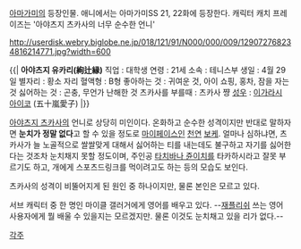 [[아마가미]]의 등장인물.
애니에서는 아마가미SS 21, 22화에 등장한다. 캐릭터 캐치 프레이즈는 '아야츠지 츠카사의 너무 순수한 언니'

http://userdisk.webry.biglobe.ne.jp/018/121/91/N000/000/009/129072768234816214771.jpg?width=600

{{|
'''아야츠지 유카리(絢辻縁)'''
직업 : 대학생
연령 : 21세
소속 : 테니스부
생일 : 4월 29일
별자리 : 황소 자리
혈액형 : B형
좋아하는 것 : 귀여운 것, 아이 쇼핑, 홍차, 잠을 자는 것
싫어하는 것 : 곤충, 무언가 난해한 것 
츠카사를 부를때 : 츠카사 쨩
[[성우]] : [[이가라시 아이코]] (五十嵐愛子)
|}}


[[아야츠지 츠카사]]의 언니로 상당히 미인이다. 온화하고 순수한 성격이지만 반대로 말하자면 '''눈치가 정말 없다'''고 할 수 있을 정도로 [[마이페이스]]인 [[천연]] [[보케]]. 얼마나 심하냐면, 츠카사가 늘 노골적으로 쌀쌀맞게 대해서 싫어하는 티를 내는데도 불구하고 자기를 싫어한다는 것조차 눈치채지 못할 정도이며, 주인공 [[타치바나 쥰이치]]를 타카하시라고 잘못 부르기도 하고, 개에게 스포츠드링크를 먹이려고도 하는 등의 모습도 보인다.

츠카사의 성격이 비뚤어지게 된 원인 중 하나이지만, 물론 본인은 모르고 있다.

서브 캐릭터 중 한 명인 마이클 갤러거에게 영어를 배우고 있다. --[[재플리쉬]] 쓰는 영어 사용자에게 뭘 배울 수 있을지는 모르겠지만. 물론 이것도 눈치채고 있을 리가 없다.--


[[각주]]
